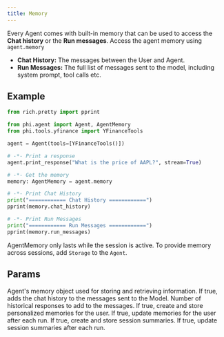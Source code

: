 ```yaml
---
title: Memory
---
```


Every Agent comes with built-in memory that can be used to access the **Chat history** or the **Run messages**. Access the agent memory using `agent.memory`

- **Chat History:** The messages between the User and Agent.
- **Run Messages:** The full list of messages sent to the model, including system prompt, tool calls etc.

## Example

```python agent_memory.py
from rich.pretty import pprint

from phi.agent import Agent, AgentMemory
from phi.tools.yfinance import YFinanceTools

agent = Agent(tools=[YFinanceTools()])

# -*- Print a response
agent.print_response("What is the price of AAPL?", stream=True)

# -*- Get the memory
memory: AgentMemory = agent.memory

# -*- Print Chat History
print("============ Chat History ============")
pprint(memory.chat_history)

# -*- Print Run Messages
print("============ Run Messages ============")
pprint(memory.run_messages)
```

<Warning>

AgentMemory only lasts while the session is active. To provide memory across sessions, add `Storage` to the `Agent`.

</Warning>

## Params

<ResponseField name="memory" type="AgentMemory" default="AgentMemory()">
  Agent's memory object used for storing and retrieving information.
</ResponseField>
<ResponseField
  name="add_history_to_messages"
  type="bool"
  default="False"
  alias="add_chat_history_to_messages"
>
  If true, adds the chat history to the messages sent to the Model.
</ResponseField>
<ResponseField name="num_history_responses" type="int" default="3">
  Number of historical responses to add to the messages.
</ResponseField>
<ResponseField name="create_user_memories" type="bool" default="False">
  If true, create and store personalized memories for the user.
</ResponseField>
<ResponseField name="update_user_memories_after_run" type="bool" default="True">
  If true, update memories for the user after each run.
</ResponseField>
<ResponseField name="create_session_summary" type="bool" default="False">
  If true, create and store session summaries.
</ResponseField>
<ResponseField
  name="update_session_summary_after_run"
  type="bool"
  default="True"
>
  If true, update session summaries after each run.
</ResponseField>
